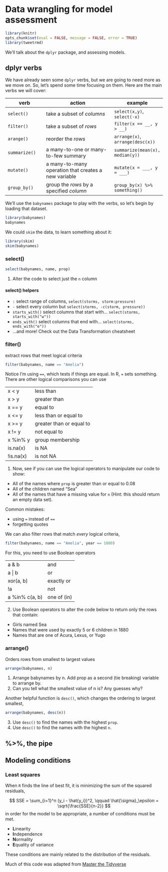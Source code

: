 # Data wrangling for model assessment

```r
library(knitr)
opts_chunk$set(eval = FALSE, message = FALSE, error = TRUE)
library(tweetrmd)
```

We'll talk about the `dplyr` package, and assessing models. 

## dplyr verbs

We have already seen some `dplyr` verbs, but we are going to need more as we move on. So, let's spend some time focusing on them. Here are the main verbs we will cover:

verb | action | example
-------|-------------|-------
`select()` | take a subset of *columns* | `select(x,y)`, `select(-x)`
`filter()` | take a subset of *rows* | `filter(x == __, y > __)`
`arange()` | reorder the *rows* | `arrange(x)`, `arrange(desc(x))`
`summarize()` | a many-to-one or many-to-few summary | `summarize(mean(x), median(y))` 
`mutate()` | a many-to-many operation that creates a new variable | `mutate(x = ___, y = ___)`
`group_by()` | group the *rows* by a specified *column* | `group_by(x) %>% something()`


We'll use the `babynames` package to play with the verbs, so let's begin by loading that dataset.

```r
library(babynames)
babynames
```

We could `skim` the data, to learn something about it:

```r
library(skim)
skim(babynames)
```

### select()

```r
select(babynames, name, prop)
```

1. Alter the code to select just the `n` column

#### select() helpers

- `:` select range of columns, `select(storms, storm:pressure)`
- `-` select every column but `select(storms, -c(storm, pressure))`
- `starts_with()` select columns that start with... `select(storms, starts_with("w"))`
- `ends_with()` select columns that end with... `select(storms, ends_with("e"))`
- ...and more! Check out the Data Transformation cheatsheet

### filter()
extract rows that meet logical criteria 

```r
filter(babynames, name == "Amelia")
```

Notice I'm using `==`, which tests if things are equal. In R, `=` sets something. There are other logical comparisons you can use

| | |
|------|------------|
x < y | less than
x > y | greater than 
x == y | equal to
x <= y | less than or equal to 
x >= y | greater than or equal to
x != y | not equal to
x %in% y | group membership
is.na(x) | is NA
!is.na(x) | is not NA

1. Now, see if you can use the logical operators to manipulate our code to show:

-	All of the names where `prop` is greater than or equal to 0.08
- All of the children named "Sea"
- All of the names that have a missing value for `n`
(Hint: this should return an empty data set).

Common mistakes:

- using `=` instead of `==`
- forgetting quotes

We can also filter rows that match *every* logical criteria,

```r
filter(babynames, name == "Amelia", year == 1880)
```

For this, you need to use Boolean operators

| | |
---|----|
a & b | and 
a \| b | or
xor(a, b) | exactly or
!a | not
a %in% c(a, b) | one of (in)

2. Use Boolean operators to alter the code below to return only the rows that contain:

- Girls named Sea
- Names that were used by exactly 5 or 6 children in 1880
- Names that are one of Acura, Lexus, or Yugo

### arrange()

Orders rows from smallest to largest values


```r
arrange(babynames, n)
```

1. Arrange babynames by n. Add prop as a second (tie breaking) variable to arrange by.
2. Can you tell what the smallest value of n is? Any guesses why?

Another helpful function is `desc()`, which changes the ordering to largest smallest,

```r
arrange(babynames, desc(n))
```

3. Use `desc()` to find the names with the highest `prop`.
4. Use `desc()` to find the names with the highest `n`.

## %>%, the pipe



## Modeling conditions

### Least squares

When `R` finds the line of best fit, it is minimizing the sum of the squared residuals, 

$$
			SSE = \sum_{i=1}^n (y_i - \hat{y_i})^2, \qquad \hat{\sigma}_\epsilon = \sqrt{\frac{SSE}{n-2}}
$$
in order for the model to be appropriate, a number of conditions must be met. 

- **L**inearity
- **I**ndependence
- **N**ormality
- **E**quality of variance

These conditions are mainly related to the distribution of the residuals. 



Much of this code was adapted from [Master the Tidyverse](https://github.com/rstudio-education/master-the-tidyverse)
